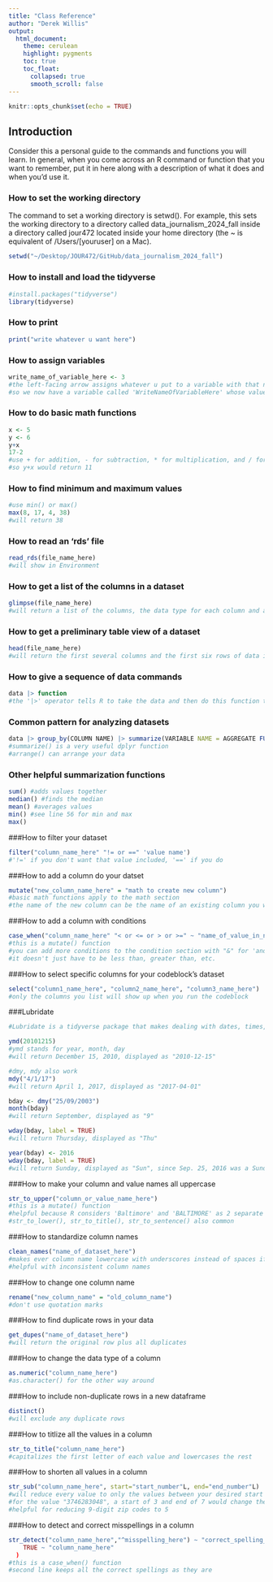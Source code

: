 ```yaml
---
title: "Class Reference"
author: "Derek Willis"
output:
  html_document:
    theme: cerulean
    highlight: pygments
    toc: true
    toc_float:
      collapsed: true
      smooth_scroll: false
---
```


```r
knitr::opts_chunk$set(echo = TRUE)
```

## Introduction

Consider this a personal guide to the commands and functions you will learn. In general, when you come across an R command or function that you want to remember, put it in here along with a description of what it does and when you'd use it.

### How to set the working directory
The command to set a working directory is setwd(). For example, this sets the working directory to a directory called data_journalism_2024_fall inside a directory called jour472 located inside your home directory (the ~ is equivalent of /Users/[youruser] on a Mac).
```r
setwd("~/Desktop/JOUR472/GitHub/data_journalism_2024_fall")
```

### How to install and load the tidyverse
```r
#install.packages("tidyverse")
library(tidyverse)
```

### How to print
```r
print("write whatever u want here")
```

### How to assign variables
```r
write_name_of_variable_here <- 3
#the left-facing arrow assigns whatever u put to a variable with that name
#so we now have a variable called 'WriteNameOfVariableHere' whose value is 3
```

### How to do basic math functions
```r
x <- 5
y <- 6
y+x
17-2
#use + for addition, - for subtraction, * for multiplication, and / for division
#so y+x would return 11
```

### How to find minimum and maximum values
```r
#use min() or max()
max(8, 17, 4, 38)
#will return 38
```

### How to read an 'rds' file
```r
read_rds(file_name_here)
#will show in Environment
```

### How to get a list of the columns in a dataset
```r
glimpse(file_name_here)
#will return a list of the columns, the data type for each column and and the first few values for each column
```

### How to get a preliminary table view of a dataset
```r
head(file_name_here)
#will return the first several columns and the first six rows of data in table orientation
```

### How to give a sequence of data commands
```r
data |> function
#the '|>' operator tells R to take the data and then do this function to it
```

### Common pattern for analyzing datasets
```r
data |> group_by(COLUMN NAME) |> summarize(VARIABLE NAME = AGGREGATE FUNCTION(COLUMN NAME))
#summarize() is a very useful dplyr function
#arrange() can arrange your data
```

### Other helpful summarization functions
```r
sum() #adds values together
median() #finds the median
mean() #averages values
min() #see line 56 for min and max
max()
```

###How to filter your dataset
```r
filter("column_name_here" "!= or ==" 'value name')
#'!=' if you don't want that value included, '==' if you do
```

###How to add a column do your datset
```r
mutate("new_column_name_here" = "math to create new column")
#basic math functions apply to the math section
#the name of the new column can be the name of an existing column you want to replace/upgrade
```

###How to add a column with conditions
```r
case_when("column_name_here" "< or <= or > or >=" ~ "name_of_value_in_new_column")
#this is a mutate() function
#you can add more conditions to the condition section with "&" for 'and' and "|" for 'or'
#it doesn't just have to be less than, greater than, etc.
```

###How to select specific columns for your codeblock's dataset
```r
select("column1_name_here", "column2_name_here", "column3_name_here")
#only the columns you list will show up when you run the codeblock
```

###Lubridate
```r
#Lubridate is a tidyverse package that makes dealing with dates, times, etc. much easier

ymd(20101215)
#ymd stands for year, month, day
#will return December 15, 2010, displayed as "2010-12-15"

#dmy, mdy also work
mdy("4/1/17")
#will return April 1, 2017, displayed as "2017-04-01"

bday <- dmy("25/09/2003")
month(bday)
#will return September, displayed as "9"

wday(bday, label = TRUE)
#will return Thursday, displayed as "Thu"

year(bday) <- 2016
wday(bday, label = TRUE)
#will return Sunday, displayed as "Sun", since Sep. 25, 2016 was a Sunday
```

###How to make your column and value names all uppercase
```r
str_to_upper("column_or_value_name_here")
#this is a mutate() function
#helpful because R considers 'Baltimore' and 'BALTIMORE' as 2 separate things
#str_to_lower(), str_to_title(), str_to_sentence() also common
```

###How to standardize column names
```r
clean_names("name_of_dataset_here")
#makes ever column name lowercase with underscores instead of spaces if applicable
#helpful with inconsistent column names
```

###How to change one column name
```r
rename("new_column_name" = "old_column_name")
#don't use quotation marks
```

###How to find duplicate rows in your data
```r
get_dupes("name_of_dataset_here")
#will return the original row plus all duplicates
```

###How to change the data type of a column
```r
as.numeric("column_name_here")
#as.character() for the other way around
```

###How to include non-duplicate rows in a new dataframe
```r
distinct()
#will exclude any duplicate rows
```

###How to titlize all the values in a column
```r
str_to_title("column_name_here")
#capitalizes the first letter of each value and lowercases the rest
```

###How to shorten all values in a column
```r
str_sub("column_name_here", start="start_number"L, end="end_number"L)
#will reduce every value to only the values between your desired start and end numbers
#for the value "3746283048", a start of 3 and end of 7 would change the value into "46283"
#helpful for reducing 9-digit zip codes to 5
```

###How to detect and correct misspellings in a column
```r
str_detect("column_name_here","^misspelling_here") ~ "correct_spelling_here",
    TRUE ~ "column_name_here"
  )
#this is a case_when() function
#second line keeps all the correct spellings as they are
```
